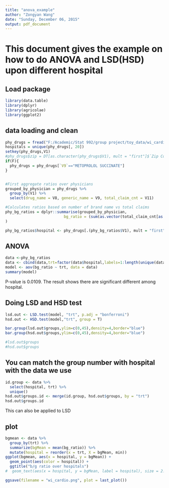 ```yaml
---
title: "anova_example"
author: "Zongyan Wang"
date: "Sunday, December 06, 2015"
output: pdf_document
---
```

# This document gives the example on how to do ANOVA and LSD(HSD) upon different hospital
## Load package
```r
library(data.table)
library(dplyr)
library(agricolae)
library(ggplot2)
```

## data loading and clean
```r
phy_drugs = fread("F:/Academic/Stat 992/group project/toy_data/wi_cardi2.tab", sep="\t", header=FALSE)
hospitals = unique(phy_drugs[, 20])
setkey(phy_drugs,V1)
#phy_drugs$zip = DT[as.character(phy_drugs$V1), mult = "first"]$`Zip Code` 
if(F){
  phy_drugs = phy_drugs[`V9`=="METOPROLOL SUCCINATE"]
}


#First aggregate ratios over physicians 
grouped_by_physician = phy_drugs %>% 
  group_by(V1) %>%
  select(drug_name = V8, generic_name = V9, total_claim_cnt = V11) 

#Calculates ratios based on number of brand name vs total claims
phy_bg_ratios = dplyr::summarise(grouped_by_physician, 
                          bg_ratio = (sum(as.vector(total_claim_cnt[as.vector(drug_name) != as.vector(generic_name)]))/sum(as.vector(total_claim_cnt)))
)

phy_bg_ratios$hospital <- phy_drugs[.(phy_bg_ratios$V1), mult = "first"]$V20

```




## ANOVA
```r
data <-phy_bg_ratios
data <- cbind(data,trt=factor(data$hospital,labels=1:length(unique(data$hospital))))
model <- aov(bg_ratio ~ trt, data = data)
summary(model)
```
P-value is 0.0109. The result shows there are significant different among hospital.


## Doing LSD and HSD test
```r
lsd.out <- LSD.test(model, "trt", p.adj = "bonferroni")
hsd.out <- HSD.test(model,"trt", group = T)

bar.group(lsd.out$groups,ylim=c(0,45),density=4,border="blue")
bar.group(hsd.out$groups,ylim=c(0,45),density=4,border="blue")

#lsd.out$groups
#hsd.out$groups
```


## You can match the group number with hospital with the data we use
```r
id.group <- data %>% 
  select(hospital, trt) %>%
  unique()
hsd.out$groups.id <- merge(id.group, hsd.out$groups, by = "trt")
hsd.out$groups.id
```
This can also be applied to LSD

## plot 
```r
bgmean <- data %>% 
  group_by(trt) %>%
  summarize(bgMean = mean(bg_ratio)) %>%
  mutate(hospital = reorder(x = trt, X = bgMean, min))
ggplot(bgmean, aes(x = hospital, y = bgMean)) +
  geom_point(aes(color = hospital)) +
  ggtitle("b/g ratio over hospitals")
#  geom_text(aes(x = hospital, y = bgMean, label = hospital), size = 2.5)

ggsave(filename = "wi_cardio.png", plot = last_plot())
```